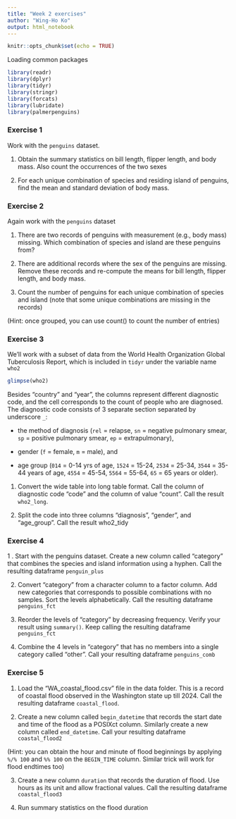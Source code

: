 ```yaml
---
title: "Week 2 exercises"
author: "Wing-Ho Ko"
output: html_notebook
---
```


```r
knitr::opts_chunk$set(echo = TRUE)
```

Loading common packages

```r
library(readr)
library(dplyr)
library(tidyr)
library(stringr)
library(forcats)
library(lubridate)
library(palmerpenguins)
```

### Exercise 1

Work with the `penguins` dataset. 

1. Obtain the summary statistics on bill length, flipper length, and body mass. Also count the occurrences of the two sexes

2. For each unique combination of species and residing island of penguins, find the mean and standard deviation of body mass.

### Exercise 2

Again work with the `penguins` dataset

1. There are two records of penguins with measurement (e.g., body mass) missing. Which combination of species and island are these penguins from?

2. There are additional records where the sex of the penguins are missing. Remove these records and re-compute the means for bill length, flipper length, and body mass.

3. Count the number of penguins for each unique combination of species and island (note that some unique combinations are missing in the records)

(Hint: once grouped, you can use count() to count the number of entries)

### Exercise 3

We'll work with a subset of data from the World Health Organization Global Tuberculosis Report, which is included in `tidyr` under the variable name `who2`

```r
glimpse(who2)
```

Besides "country" and "year", the columns represent different diagnostic code, and the cell corresponds to the count of people who are diagnosed. The diagnostic code consists of 3 separate section separated by underscore `_`:

 + the method of diagnosis (`rel` = relapse, `sn` = negative pulmonary smear, `sp` = positive pulmonary smear, `ep` = extrapulmonary),

 + gender (`f` = female, `m` = male), and

 + age group (`014` = 0-14 yrs of age, `1524` = 15-24, `2534` = 25-34, `3544` = 35-44 years of age, `4554` = 45-54, `5564` = 55-64, `65` = 65 years or older).

1. Convert the wide table into long table format. Call the column of diagnostic code "code" and the column of value "count". Call the result `who2_long`. 

2. Split the code into three columns "diagnosis", "gender", and "age_group". Call the result who2_tidy

### Exercise 4

1 . Start with the penguins dataset. Create a new column called "category" that combines the species and island information using a hyphen. Call the resulting dataframe `penguin_plus`

2. Convert "category" from a character column to a factor column. Add new categories that corresponds to possible combinations with no samples. Sort the levels alphabetically. Call the resulting dataframe `penguins_fct`

3. Reorder the levels of "category" by decreasing frequency. Verify your result using `summary()`. Keep calling the resulting dataframe `penguins_fct`

4. Combine the 4 levels in "category" that has no members into a single category called "other". Call your resulting dataframe `penguins_comb`

### Exercise 5

1. Load the "WA_coastal_flood.csv" file in the data folder. This is a record of coastal flood observed in the Washington state up till 2024. Call the resulting dataframe `coastal_flood`.

2. Create a new column called `begin_datetime` that records the start date and time of the flood as a POSIXct column. Similarly create a new column called `end_datetime`. Call your resulting dataframe `coastal_flood2`

(Hint: you can obtain the hour and minute of flood beginnings by applying `%/% 100` and `%% 100` on the `BEGIN_TIME` column. Similar trick will work for flood endtimes too)

3. Create a new column `duration` that records the duration of flood. Use hours as its unit and allow fractional values. Call the resulting dataframe `coastal_flood3`

4. Run summary statistics on the flood duration
